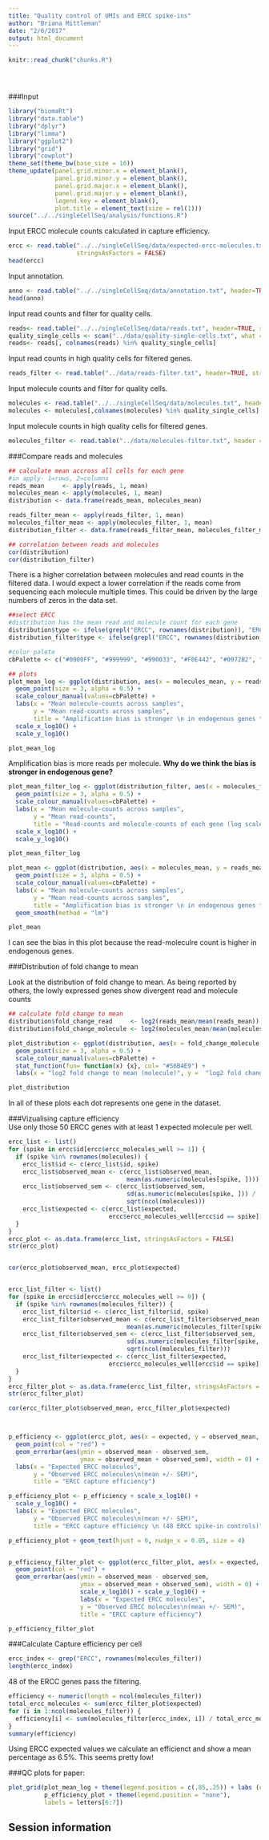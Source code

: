 ```yaml
---
title: "Quality control of UMIs and ERCC spike-ins"
author: "Briana Mittleman"
date: "2/6/2017"
output: html_document
---
```


<!-- The file analysis/chunks.R contains chunks that define default settings
shared across the workflowr files. -->
```r
knitr::read_chunk("chunks.R")
```

<!-- Update knitr chunk options -->
```r
```

<!-- Insert the date the file was last updated -->
```r
```

<!-- Insert the code version (Git commit SHA1) if Git repository exists and R
 package git2r is installed -->
```r
```

###Input
```r
library("biomaRt")
library("data.table")
library("dplyr")
library("limma")
library("ggplot2")
library("grid")
library("cowplot")
theme_set(theme_bw(base_size = 16))
theme_update(panel.grid.minor.x = element_blank(),
             panel.grid.minor.y = element_blank(),
             panel.grid.major.x = element_blank(),
             panel.grid.major.y = element_blank(),
             legend.key = element_blank(),
             plot.title = element_text(size = rel(1)))
source("../../singleCellSeq/analysis/functions.R")
```

Input ERCC molecule counts calculated in capture efficiency.  

```r
ercc <- read.table("../../singleCellSeq/data/expected-ercc-molecules.txt", header = TRUE,
                   stringsAsFactors = FALSE)
head(ercc)
```

Input annotation.  

```r
anno <- read.table("../../singleCellSeq/data/annotation.txt", header=TRUE, stringsAsFactors = FALSE)
head(anno)
```

Input read counts and filter for quality cells.  

```r
reads<- read.table("../../singleCellSeq/data/reads.txt", header=TRUE, stringsAsFactors = FALSE)
quality_single_cells <- scan("../data/quality-single-cells.txt", what = "character")
reads<- reads[, colnames(reads) %in% quality_single_cells]

```
Input read counts in high quality cells for filtered genes.    

```r
reads_filter <- read.table("../data/reads-filter.txt", header=TRUE, stringsAsFactors = FALSE)

```

Input molecule counts and filter for quality cells.  

```r
molecules <- read.table("../../singleCellSeq/data/molecules.txt", header=TRUE, stringsAsFactors = FALSE)
molecules <- molecules[,colnames(molecules) %in% quality_single_cells]
```

Input molecule counts in high quality cells for filtered genes.  

```r
molecules_filter <- read.table("../data/molecules-filter.txt", header = TRUE, stringsAsFactors = FALSE)
```

###Compare reads and molecules  

```r
## calculate mean accross all cells for each gene 
#in apply- 1=rows, 2=columns
reads_mean     <- apply(reads, 1, mean)
molecules_mean <- apply(molecules, 1, mean)
distribution <- data.frame(reads_mean, molecules_mean)

reads_filter_mean <- apply(reads_filter, 1, mean)
molecules_filter_mean <- apply(molecules_filter, 1, mean)
distribution_filter <- data.frame(reads_filter_mean, molecules_filter_mean)

## correlation between reads and molecules
cor(distribution)
cor(distribution_filter)
```
There is a higher correlation between molecules and read counts in the filtered data. I would expect a lower correlation if the reads come from sequencing each molecule multiple times. This could be driven by the large numbers of zeros in the data set. 

```r
##select ERCC
#distribution has the mean read and molecule count for each gene
distribution$type <- ifelse(grepl("ERCC", rownames(distribution)), "ERCC", "gene")
distribution_filter$type <- ifelse(grepl("ERCC", rownames(distribution_filter)), "ERCC", "gene")

#color palete
cbPalette <- c("#0000FF", "#999999", "#990033", "#F0E442", "#0072B2", "#D55E00", "#CC79A7", "#009E73")

## plots
plot_mean_log <- ggplot(distribution, aes(x = molecules_mean, y = reads_mean, col = type)) + 
  geom_point(size = 3, alpha = 0.5) +  
  scale_colour_manual(values=cbPalette) + 
  labs(x = "Mean molecule-counts across samples", 
       y = "Mean read-counts across samples", 
       title = "Amplification bias is stronger \n in endogenous genes than in ERCC spike-ins") + 
  scale_x_log10() + 
  scale_y_log10()

plot_mean_log
```
Amplification bias is more reads per molecule.  **Why do we think the bias is stronger in endogenous gene?**

```r
plot_mean_filter_log <- ggplot(distribution_filter, aes(x = molecules_filter_mean, y = reads_filter_mean, col = type)) + 
  geom_point(size = 3, alpha = 0.5) +  
  scale_colour_manual(values=cbPalette) + 
  labs(x = "Mean molecule-counts across samples", 
       y = "Mean read-counts", 
       title = "Read-counts and molecule-counts of each gene (log scale)") + 
  scale_x_log10() + 
  scale_y_log10()

plot_mean_filter_log
```

```r
plot_mean <- ggplot(distribution, aes(x = molecules_mean, y = reads_mean, col = type)) + 
  geom_point(size = 3, alpha = 0.5) +  
  scale_colour_manual(values=cbPalette) + 
  labs(x = "Mean molecule-counts across samples", 
       y = "Mean read-counts across samples", 
       title = "Amplification bias is stronger \n in endogenous genes than in ERCC spike-ins") +
  geom_smooth(method = "lm")

plot_mean
```

I can see the bias in this plot because the read-moleculre count is higher in endogenous genes.  

###Distribution of fold change to mean  

Look at the distribution of fold change to mean. As being reported by others, the lowly expressed genes show divergent read and molecule counts  

```r
## calculate fold change to mean
distribution$fold_change_read     <- log2(reads_mean/mean(reads_mean))
distribution$fold_change_molecule <- log2(molecules_mean/mean(molecules_mean))

plot_distribution <- ggplot(distribution, aes(x = fold_change_molecule, y = fold_change_read, col = type)) + 
  geom_point(size = 3, alpha = 0.5) + 
  scale_colour_manual(values=cbPalette) + 
  stat_function(fun= function(x) {x}, col= "#56B4E9") + 
  labs(x = "log2 fold change to mean (molecule)", y =  "log2 fold change to mean (reads)")

plot_distribution
```
In all of these plots each dot represents one gene in the dataset.  


###Vizualising capture efficiency  
Use only those 50 ERCC genes with at least 1 expected molecule per well.  

```r
ercc_list <- list()
for (spike in ercc$id[ercc$ercc_molecules_well >= 1]) {
  if (spike %in% rownames(molecules)) {
    ercc_list$id <- c(ercc_list$id, spike)
    ercc_list$observed_mean <- c(ercc_list$observed_mean,
                                 mean(as.numeric(molecules[spike, ])))
    ercc_list$observed_sem <- c(ercc_list$observed_sem,
                                 sd(as.numeric(molecules[spike, ])) /
                                 sqrt(ncol(molecules)))
    ercc_list$expected <- c(ercc_list$expected,
                            ercc$ercc_molecules_well[ercc$id == spike])
  }
}
ercc_plot <- as.data.frame(ercc_list, stringsAsFactors = FALSE)
str(ercc_plot)


cor(ercc_plot$observed_mean, ercc_plot$expected)


ercc_list_filter <- list()
for (spike in ercc$id[ercc$ercc_molecules_well >= 0]) {
  if (spike %in% rownames(molecules_filter)) {
    ercc_list_filter$id <- c(ercc_list_filter$id, spike)
    ercc_list_filter$observed_mean <- c(ercc_list_filter$observed_mean,
                                 mean(as.numeric(molecules_filter[spike, ])))
    ercc_list_filter$observed_sem <- c(ercc_list_filter$observed_sem,
                                 sd(as.numeric(molecules_filter[spike, ])) /
                                 sqrt(ncol(molecules_filter)))
    ercc_list_filter$expected <- c(ercc_list_filter$expected,
                            ercc$ercc_molecules_well[ercc$id == spike])
  }
}
ercc_filter_plot <- as.data.frame(ercc_list_filter, stringsAsFactors = FALSE)
str(ercc_filter_plot)

cor(ercc_filter_plot$observed_mean, ercc_filter_plot$expected)



p_efficiency <- ggplot(ercc_plot, aes(x = expected, y = observed_mean, label = id)) +
  geom_point(col = "red") +
  geom_errorbar(aes(ymin = observed_mean - observed_sem,
                    ymax = observed_mean + observed_sem), width = 0) +
  labs(x = "Expected ERCC molecules",
       y = "Observed ERCC molecules\n(mean +/- SEM)",
       title = "ERCC capture efficiency")

p_efficiency_plot <- p_efficiency + scale_x_log10() +
  scale_y_log10() +
  labs(x = "Expected ERCC molecules",
       y = "Observed ERCC molecules\n(mean +/- SEM)",
       title = "ERCC capture efficiency \n (48 ERCC spike-in controls)")

p_efficiency_plot + geom_text(hjust = 0, nudge_x = 0.05, size = 4)


p_efficiency_filter_plot <- ggplot(ercc_filter_plot, aes(x = expected, y = observed_mean)) +
  geom_point(col = "red") +
  geom_errorbar(aes(ymin = observed_mean - observed_sem,
                    ymax = observed_mean + observed_sem), width = 0) +
                    scale_x_log10() + scale_y_log10() +
                    labs(x = "Expected ERCC molecules",
                    y = "Observed ERCC molecules\n(mean +/- SEM)",
                    title = "ERCC capture efficiency")

p_efficiency_filter_plot
```

###Calculate Capture efficiency per cell  

```r
ercc_index <- grep("ERCC", rownames(molecules_filter))
length(ercc_index)
```
48 of the ERCC genes pass the filtering. 

```r
efficiency <- numeric(length = ncol(molecules_filter))
total_ercc_molecules <- sum(ercc_filter_plot$expected)
for (i in 1:ncol(molecules_filter)) {
  efficiency[i] <- sum(molecules_filter[ercc_index, i]) / total_ercc_molecules
}
summary(efficiency)
```
Using ERCC expected values we calculate an efficienct and show a mean percentage as 6.5%. This seems pretty low! 

###QC plots for paper:  

```r
plot_grid(plot_mean_log + theme(legend.position = c(.85,.25)) + labs (col = ""),
          p_efficiency_plot + theme(legend.position = "none"),
          labels = letters[6:7])
```




## Session information

<!-- Insert the session information into the document -->
```r
```
